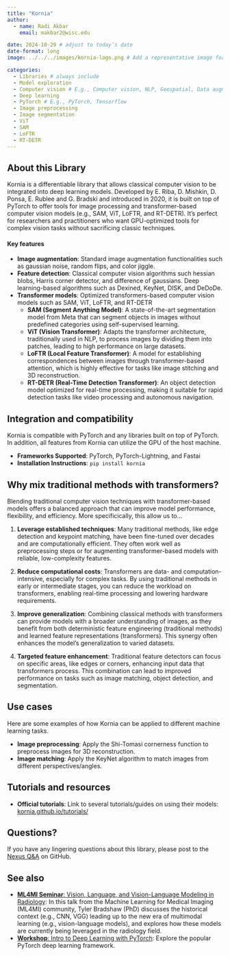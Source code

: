 ```yaml
---
title: "Kornia"
author: 
  - name: Radi Akbar
    email: makbar2@wisc.edu

date: 2024-10-29 # adjust to today’s date
date-format: long
image: ../../../images/kornia-logo.png # Add a representative image for this library resource in the images folder.

categories: 
  - Libraries # always include
  - Model exploration
  - Computer vision # E.g., Computer vision, NLP, Geospatial, Data augmentation, Preprocessing
  - Deep learning
  - PyTorch # E.g., PyTorch, Tensorflow
  - Image preprocessing
  - Image segmentation
  - ViT
  - SAM
  - LoFTR 
  - RT-DETR
---
```

## About this Library

Kornia is a differentiable library that allows classical computer vision to be integrated into deep learning models. Developed by E. Riba, D. Mishkin, D. Ponsa, E. Rublee and G. Bradski and introduced in 2020, it is built on top of PyTorch to offer tools for image processing and transformer-based computer vision models (e.g., SAM, ViT, LoFTR, and RT-DETR). It's perfect for researchers and practitioners who want GPU-optimized tools for complex vision tasks without sacrificing classic techniques.

#### Key features
- **Image augmentation**: Standard image augmentation functionalities such as gaussian noise, random flips, and color jiggle.
- **Feature detection**: Classical computer vision algorithms such hessian blobs, Harris corner detector, and difference of gaussians. Deep learning-based algorithms such as Dexined, KeyNet, DISK, and DeDoDe. 
- **Transformer models**: Optimized transformers-based computer vision models such as SAM, ViT, LoFTR, and RT-DETR
  - **SAM (Segment Anything Model)**: A state-of-the-art segmentation model from Meta that can segment objects in images without predefined categories using self-supervised learning.
  - **ViT (Vision Transformer)**: Adapts the transformer architecture, traditionally used in NLP, to process images by dividing them into patches, leading to high performance on large datasets.
  - **LoFTR (Local Feature Transformer)**: A model for establishing correspondences between images through transformer-based attention, which is highly effective for tasks like image stitching and 3D reconstruction.
  - **RT-DETR (Real-Time Detection Transformer)**: An object detection model optimized for real-time processing, making it suitable for rapid detection tasks like video processing and autonomous navigation.

## Integration and compatibility
Kornia is compatible with PyTorch and any libraries built on top of PyTorch. In addition, all features from Kornia can utilize the GPU of the host machine.

- **Frameworks Supported**: PyTorch, PyTorch-Lightning, and Fastai
- **Installation Instructions**: `pip install kornia`

## Why mix traditional methods with transformers?

Blending traditional computer vision techniques with transformer-based models offers a balanced approach that can improve model performance, flexibility, and efficiency. More specificically, this allow us to...

1. **Leverage established techniques**: Many traditional methods, like edge detection and keypoint matching, have been fine-tuned over decades and are computationally efficient. They often work well as preprocessing steps or for augmenting transformer-based models with reliable, low-complexity features.
   
2. **Reduce computational costs**: Transformers are data- and computation-intensive, especially for complex tasks. By using traditional methods in early or intermediate stages, you can reduce the workload on transformers, enabling real-time processing and lowering hardware requirements.

3. **Improve generalization**: Combining classical methods with transformers can provide models with a broader understanding of images, as they benefit from both deterministic feature engineering (traditional methods) and learned feature representations (transformers). This synergy often enhances the model’s generalization to varied datasets.

4. **Targeted feature enhancement**: Traditional feature detectors can focus on specific areas, like edges or corners, enhancing input data that transformers process. This combination can lead to improved performance on tasks such as image matching, object detection, and segmentation.

## Use cases
Here are some examples of how Kornia can be applied to different machine learning tasks.

- **Image preprocessing**: Apply the Shi-Tomasi cornerness function to preprocess images for 3D reconstruction.
- **Image matching**: Apply the KeyNet algorithm to match images from different perspectives/angles.

## Tutorials and resources
- **Official tutorials**: Link to several tutorials/guides on using their models: [kornia.github.io/tutorials/](https://kornia.github.io/tutorials/)

## Questions?
If you have any lingering questions about this library, please post to the [Nexus Q&A](https://github.com/UW-Madison-DataScience/ML-X-Nexus/discussions/categories/q-a) on GitHub.

## See also
- [**ML4MI Seminar**: Vision, Language, and Vision-Language Modeling in Radiology](https://uw-madison-datascience.github.io/ML-X-Nexus/Applications/Videos/ML4MI/24-09-16_Vision-Language-and-VisionLanguage-Modeling-in-Radiology_Tyler-Bradshaw.html): In this talk from the Machine Learning for Medical Imaging (ML4MI) community, Tyler Bradshaw (PhD) discusses the historical context (e.g., CNN, VGG) leading up to the new era of multimodal learning (e.g., vision-language models), and explores how these models are currently being leveraged in the radiology field.
- [**Workshop**: Intro to Deep Learning with PyTorch](https://uw-madison-datascience.github.io/ML-X-Nexus/Learn/Workshops/Intro-Deeplearning_PyTorch.html): Explore the popular PyTorch deep learning framework.
